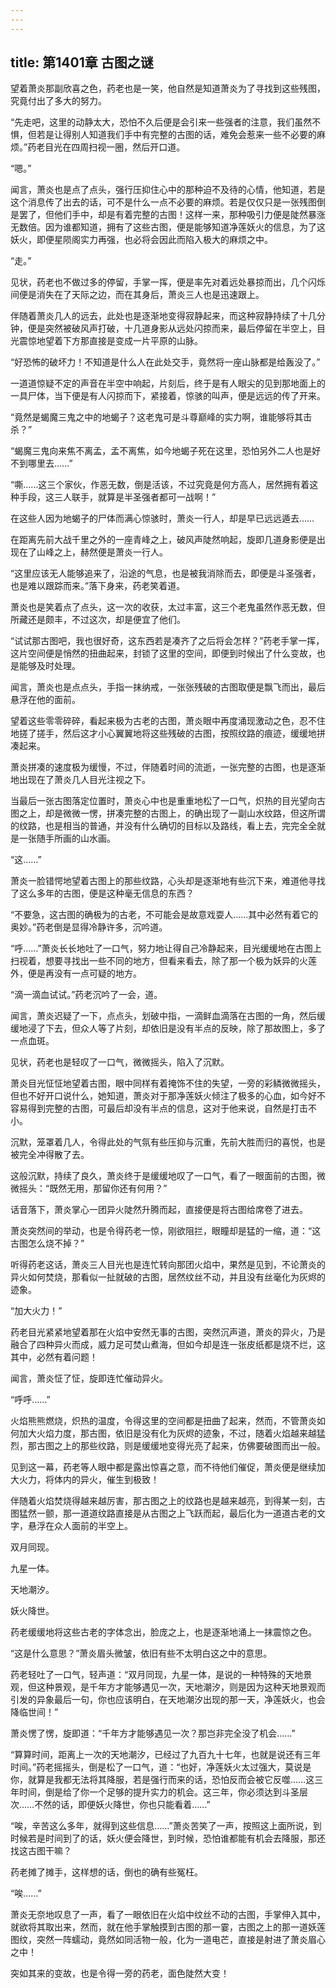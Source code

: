 ```yaml
---
---
---
```

title: 第1401章 古图之谜
---



望着萧炎那副欣喜之色，药老也是一笑，他自然是知道萧炎为了寻找到这些残图，究竟付出了多大的努力。

“先走吧，这里的动静太大，恐怕不久后便是会引来一些强者的注意，我们虽然不惧，但若是让得别人知道我们手中有完整的古图的话，难免会惹来一些不必要的麻烦。”药老目光在四周扫视一圈，然后开口道。

“嗯。”

闻言，萧炎也是点了点头，强行压抑住心中的那种迫不及待的心情，他知道，若是这个消息传了出去的话，可不是什么一点不必要的麻烦。若是仅仅只是一张残图倒是罢了，但他们手中，却是有着完整的古图！这样一来，那种吸引力便是陡然暴涨无数倍。因为谁都知道，拥有了这些古图，便是能够知道净莲妖火的信息，为了这妖火，即便星陨阁实力再强，也必将会因此而陷入极大的麻烦之中。

“走。”

见状，药老也不做过多的停留，手掌一挥，便是率先对着远处暴掠而出，几个闪烁间便是消失在了天际之边，而在其身后，萧炎三人也是迅速跟上。

伴随着萧炎几人的远去，此处也是逐渐地变得寂静起来，而这种寂静持续了十几分钟，便是突然被破风声打破，十几道身影从远处闪掠而来，最后停留在半空上，目光震惊地望着下方那直接是变成一片平原的山脉。

“好恐怖的破坏力！不知道是什么人在此处交手，竟然将一座山脉都是给轰没了。”

一道道惊疑不定的声音在半空中响起，片刻后，终于是有人眼尖的见到那地面上的一具尸体，当下便是有人闪掠而下，紧接着，惊骇的叫声，便是远远的传了开来。

“竟然是蝎魔三鬼之中的地蝎子？这老鬼可是斗尊巅峰的实力啊，谁能够将其击杀？”

“蝎魔三鬼向来焦不离孟，孟不离焦，如今地蝎子死在这里，恐怕另外二人也是好不到哪里去……”

“嘶……这三个家伙，作恶无数，倒是活该，不过究竟是何方高人，居然拥有着这种手段，这三人联手，就算是半圣强者都可一战啊！”

在这些人因为地蝎子的尸体而满心惊骇时，萧炎一行人，却是早已远远遁去……

在距离先前大战千里之外的一座青峰之上，破风声陡然响起，旋即几道身影便是出现在了山峰之上，赫然便是萧炎一行人。

“这里应该无人能够追来了，沿途的气息，也是被我消除而去，即便是斗圣强者，也是难以跟踪而来。”落下身来，药老笑着道。

萧炎也是笑着点了点头，这一次的收获，太过丰富，这三个老鬼虽然作恶无数，但所藏还是颇丰，不过这次，却是便宜了他们。

“试试那古图吧，我也很好奇，这东西若是凑齐了之后将会怎样？”药老手掌一挥，这片空间便是悄然的扭曲起来，封锁了这里的空间，即便到时候出了什么变故，也是能够及时处理。

闻言，萧炎也是点点头，手指一抹纳戒，一张张残破的古图取便是飘飞而出，最后悬浮在他的面前。

望着这些零零碎碎，看起来极为古老的古图，萧炎眼中再度涌现激动之色，忍不住地搓了搓手，然后这才小心翼翼地将这些残破的古图，按照纹路的痕迹，缓缓地拼凑起来。

萧炎拼凑的速度极为缓慢，不过，伴随着时间的流逝，一张完整的古图，也是逐渐地出现在了萧炎几人目光注视之下。

当最后一张古图落定位置时，萧炎心中也是重重地松了一口气，炽热的目光望向古图之上，却是微微一愣，拼凑完整的古图上，的确出现了一副山水纹路，但这所谓的纹路，也是相当的普通，并没有什么确切的目标以及路线，看上去，完完全全就是一张随手所画的山水画。

“这……”

萧炎一脸错愕地望着古图上的那些纹路，心头却是逐渐地有些沉下来，难道他寻找了这么多年的古图，便是这种毫无信息的东西？

“不要急，这古图的确极为的古老，不可能会是故意戏耍人……其中必然有着它的奥妙。”药老倒是显得冷静许多，沉吟道。

“呼……”萧炎长长地吐了一口气，努力地让得自己冷静起来，目光缓缓地在古图上扫视着，想要寻找出一些不同的地方，但看来看去，除了那一个极为妖异的火莲外，便是再没有一点可疑的地方。

“滴一滴血试试。”药老沉吟了一会，道。

闻言，萧炎迟疑了一下，点点头，划破中指，一滴鲜血滴落在古图的一角，然后缓缓地浸了下去，但众人等了片刻，却依旧是没有半点的反映，除了那故图上，多了一点血斑。

见状，药老也是轻叹了一口气，微微摇头，陷入了沉默。

萧炎目光怔怔地望着古图，眼中同样有着掩饰不住的失望，一旁的彩鳞微微摇头，但也不好开口说什么，她知道，萧炎对于那净莲妖火倾注了极多的心血，如今好不容易得到完整的古图，可最后却没有半点的信息，这对于他来说，自然是打击不小。

沉默，笼罩着几人，令得此处的气氛有些压抑与沉重，先前大胜而归的喜悦，也是被完全冲得散了去。

这般沉默，持续了良久，萧炎终于是缓缓地叹了一口气，看了一眼面前的古图，微微摇头：“既然无用，那留你还有何用？”

话音落下，萧炎掌心一团异火陡然升腾而起，直接便是将古图给席卷了进去。

萧炎突然间的举动，也是令得药老一惊，刚欲阻拦，眼瞳却是猛的一缩，道：“这古图怎么烧不掉？”

听得药老这话，萧炎三人目光也是连忙转向那团火焰中，果然是见到，不论萧炎的异火如何焚烧，那看似一扯就破的古图，居然纹丝不动，并且没有丝毫化为灰烬的迹象。

“加大火力！”

药老目光紧紧地望着那在火焰中安然无事的古图，突然沉声道，萧炎的异火，乃是融合了四种异火而成，威力足可焚山煮海，但如今却是连一张皮纸都是烧不烂，这其中，必然有着问题！

闻言，萧炎怔了怔，旋即连忙催动异火。

“呼呼……”

火焰熊熊燃烧，炽热的温度，令得这里的空间都是扭曲了起来，然而，不管萧炎如何加大火焰力度，那古图，依旧是没有化为灰烬的迹象，不过，随着火焰越来越猛烈，那古图之上的那些纹路，则是缓缓地变得光亮了起来，仿佛要破图而出一般。

见到这一幕，药老等人眼中都是露出惊喜之意，而不待他们催促，萧炎便是继续加大火力，将体内的异火，催生到极致！

伴随着火焰焚烧得越来越厉害，那古图之上的纹路也是越来越亮，到得某一刻，古图猛然一颤，那一道道纹路直接是从古图之上飞跃而起，最后化为一道道古老的文字，悬浮在众人面前的半空上。

双月同现。

九星一体。

天地潮汐。

妖火降世。

药老缓缓地将这些古老的字体念出，脸庞之上，也是逐渐地涌上一抹震惊之色。

“这是什么意思？”萧炎眉头微皱，依旧有些不太明白这之中的意思。

药老轻吐了一口气，轻声道：“双月同现，九星一体，是说的一种特殊的天地景观，但这种景观，是千年方才能够遇见一次，天地潮汐，则是因为这种天地景观而引发的异象最后一句，你也应该明白，在天地潮汐出现的那一天，净莲妖火，也会降临世间！”

萧炎愣了愣，旋即道：“千年方才能够遇见一次？那岂非完全没了机会……”

“算算时间，距离上一次的天地潮汐，已经过了九百九十七年，也就是说还有三年时间。”药老摇摇头，倒是松了一口气，道：“也好，净莲妖火太过强大，莫说是你，就算是我都无法将其降服，若是强行而来的话，恐怕反而会被它反噬……这三年时间，倒是给了你一个足够的提升实力的机会。这三年，你必须达到斗圣层次……不然的话，即便妖火降世，你也只能看着……”

“唉，辛苦这么多年，就得到这些信息……”萧炎苦笑了一声，按照这上面所说，到时候若是时间到了的话，妖火便会降世，到时候，恐怕谁都能有机会去降服，那还找这古图干嘛？

药老摊了摊手，这样想的话，倒也的确有些冤枉。

“唉……”

萧炎无奈地叹息了一声，看了一眼依旧在火焰中纹丝不动的古图，手掌伸入其中，就欲将其取出来，然而，就在他手掌触摸到古图的那一霎，古图之上的那一道妖莲图纹，突然一阵蠕动，竟然如同活物一般，化为一道电芒，直接是射进了萧炎眉心之中！

突如其来的变故，也是令得一旁的药老，面色陡然大变！